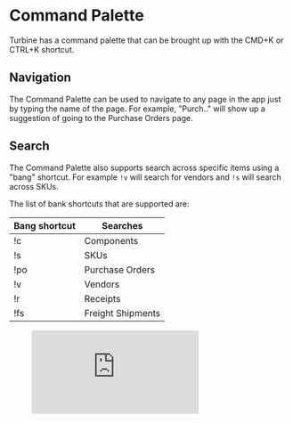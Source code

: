 # Command Palette

Turbine has a command palette that can be brought up with the CMD+K or CTRL+K shortcut. 

## Navigation

The Command Palette can be used to navigate to any page in the app just by typing the name of the page. For example, "Purch.." will show up a suggestion of going to the Purchase Orders page.

## Search

The Command Palette also supports search across specific items using a "bang" shortcut. For example `!v` will search for vendors and `!s` will search across SKUs. 

The list of bank shortcuts that are supported are:

| Bang shortcut | Searches          |
|---------------|-------------------|
| !c            | Components        |
| !s            | SKUs              |
| !po           | Purchase Orders   |
| !v            | Vendors           |
| !r            | Receipts          |
| !fs           | Freight Shipments |

<figure class="video_container">
<iframe 
  src="https://www.loom.com/embed/b2f6da7aac064dddad1e5acf5253c6a4?sid=fbe830ea-3c6e-4a8f-97ac-9ca109a72ba1" 
  frameborder="0" 
  webkitallowfullscreen 
  mozallowfullscreen 
  allowfullscreen 
  style={{
    position: "absolute"
  }}
></iframe>
</figure>

